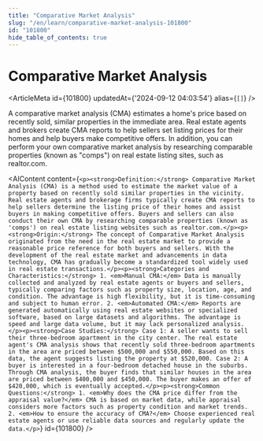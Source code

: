 ```yaml
---
title: "Comparative Market Analysis"
slug: "/en/learn/comparative-market-analysis-101800"
id: "101800"
hide_table_of_contents: true
---
```



# Comparative Market Analysis

<ArticleMeta id={101800} updatedAt={'2024-09-12 04:03:54'} alias={`[]`} />
<div className='border-solid border-b border-t-0 my-4 border-[var(--ifm-color-gray-300)]' />

A comparative market analysis (CMA) estimates a home's price based on recently sold, similar properties in the immediate area. Real estate agents and brokers create CMA reports to help sellers set listing prices for their homes and help buyers make competitive offers. In addition, you can perform your own comparative market analysis by researching comparable properties (known as "comps") on real estate listing sites, such as realtor.com.

<AIContent content={`<p><strong>Definition:</strong> Comparative Market Analysis (CMA) is a method used to estimate the market value of a property based on recently sold similar properties in the vicinity. Real estate agents and brokerage firms typically create CMA reports to help sellers determine the listing price of their homes and assist buyers in making competitive offers. Buyers and sellers can also conduct their own CMA by researching comparable properties (known as 'comps') on real estate listing websites such as realtor.com.</p><p><strong>Origin:</strong> The concept of Comparative Market Analysis originated from the need in the real estate market to provide a reasonable price reference for both buyers and sellers. With the development of the real estate market and advancements in data technology, CMA has gradually become a standardized tool widely used in real estate transactions.</p><p><strong>Categories and Characteristics:</strong> 1. <em>Manual CMA:</em> Data is manually collected and analyzed by real estate agents or buyers and sellers, typically comparing factors such as property size, location, age, and condition. The advantage is high flexibility, but it is time-consuming and subject to human error. 2. <em>Automated CMA:</em> Reports are generated automatically using real estate websites or specialized software, based on large datasets and algorithms. The advantage is speed and large data volume, but it may lack personalized analysis.</p><p><strong>Case Studies:</strong> Case 1: A seller wants to sell their three-bedroom apartment in the city center. The real estate agent's CMA analysis shows that recently sold three-bedroom apartments in the area are priced between $500,000 and $550,000. Based on this data, the agent suggests listing the property at $520,000. Case 2: A buyer is interested in a four-bedroom detached house in the suburbs. Through CMA analysis, the buyer finds that similar houses in the area are priced between $400,000 and $450,000. The buyer makes an offer of $420,000, which is eventually accepted.</p><p><strong>Common Questions:</strong> 1. <em>Why does the CMA price differ from the appraisal value?</em> CMA is based on market data, while appraisal considers more factors such as property condition and market trends. 2. <em>How to ensure the accuracy of CMA?</em> Choose experienced real estate agents or use reliable data sources and regularly update the data.</p>`} id={101800} />
